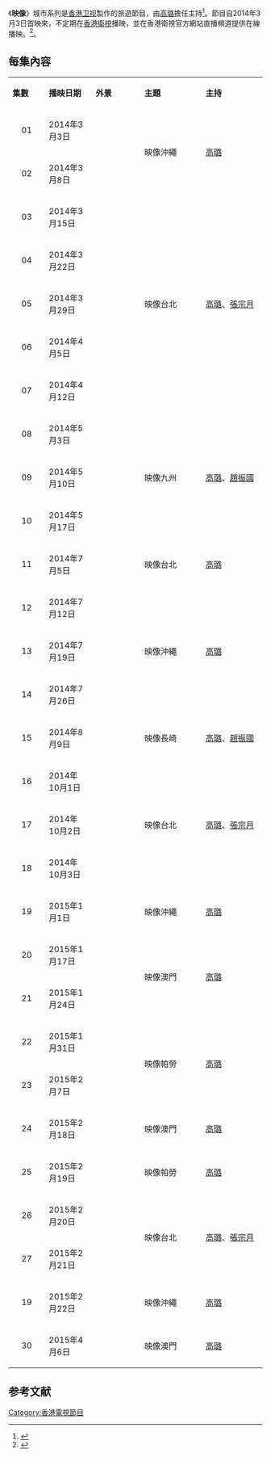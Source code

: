 {{電視網資訊
|中文節目名=映像城市系列
|類型=旅遊節目
|監製=
|編導=
|主持=[[高璐|高璐]]
|主題音樂=
|國家={{HK}}
|語言=[[普通話|普通話]]
|集數= 30（播映中）
|製作年份= 2014-2015
|製作公司=[[香港|香港]][[香港衛視|香港衛視]]
|播出日期=2014年3月3日－
|视频制式=[[16:9|16:9]] [[標清電視|標清電視]]
|音频制式=[[立體聲|立體聲]]
|播出時間=星期六 19:20
|官方網站=http://www.hkstv.tv
}}

《'''映像'''》城市系列是[[香港卫视|香港卫视]]製作的旅遊節目，由[[高璐|高璐]]擔任主持<ref>{{cite web|url=http://www.hkstv.tv/front/initSecondChannelItem.action?paramUuid=8a4981e94448c9ce01447892634c2a99|title=映像冲绳 - 節目 - hkstv 香港卫视 香港官方網站|work=www.hkstv.tv|deadurl=yes|archiveurl=https://web.archive.org/web/20160304124922/http://www.hkstv.tv/front/initSecondChannelItem.action?paramUuid=8a4981e94448c9ce01447892634c2a99|archivedate=2016-03-04|access-date=2015-07-28}}</ref>。節目自2014年3月3日首映來，不定期在[[香港衛視|香港衛視]]播映，並在香港衛視官方網站直播頻道提供在線播映。<ref>{{cite web|url=http://www.videodownload.cc/youtube/%E6%98%A0%E5%83%8F%E5%8F%B0%E5%8C%97-%E9%A6%99%E6%B8%AF%E8%A1%9B%E8%A6%96%E5%85%A8%E6%96%B0%E7%AF%80%E7%9B%AE%E4%BB%8B%E7%B4%B9|title=映像台北-香港衛視全新節目介紹|author=video cc|work=video cc}}</ref>。

==每集內容==
{|class="wikitable" style="width:70%; font-size: 14px;text-align:center"
|- style="background:cornflowerblue; color:white"
|style="width:5%"|'''集數'''||style="width:5%"|'''播映日期'''||style="width:8%"|'''外景'''||style="width:10%"|'''主題'''||style="width:10%"|'''主持'''
|-
|align=center| 01 || 2014年3月3日 ||rowspan="2"|{{JPN}}||rowspan="2"|映像沖繩||rowspan="2"|[[高璐|高璐]]
|-
|align=center| 02 || 2014年3月8日
|-
|align=center| 03 || 2014年3月15日||rowspan="5"|{{TWN}}||rowspan="5"|映像台北||rowspan="5"|[[高璐|高璐]]、[[張宗月|張宗月]]
|-
|align=center| 04 || 2014年3月22日
|-
|align=center| 05 || 2014年3月29日
|-
|align=center| 06 || 2014年4月5日
|-
|align=center| 07 || 2014年4月12日
|-
|align=center| 08 || 2014年5月3日 ||rowspan="3"|{{JPN}}||rowspan="3"|映像九州||rowspan="3"|[[高璐|高璐]]、[[趙振國|趙振國]]
|-
|align=center| 09 || 2014年5月10日
|-
|align=center| 10 || 2014年5月17日
|-
|align=center| 11 || 2014年7月5日 ||rowspan="1"|{{TWN}}||rowspan="1"|映像台北||rowspan="1"|[[高璐|高璐]]
|-
|align=center| 12 || 2014年7月12日 ||rowspan="4"|{{JPN}}||rowspan="3"|映像沖繩||rowspan="3"|[[高璐|高璐]]
|-
|align=center| 13 || 2014年7月19日
|-
|align=center| 14 || 2014年7月26日
|-
|align=center| 15 || 2014年8月9日 ||rowspan="1"|映像長崎||rowspan="1"|[[高璐|高璐]]、[[趙振國|趙振國]]
|-
|align=center| 16 || 2014年10月1日||rowspan="3"|{{TWN}}||rowspan="3"|映像台北||rowspan="3"|[[高璐|高璐]]、[[張宗月|張宗月]]
|-
|align=center| 17 || 2014年10月2日
|-
|align=center| 18 || 2014年10月3日
|-
|align=center| 19 || 2015年1月1日 ||rowspan="1"|{{JPN}}||rowspan="1"|映像沖繩||rowspan="1"|[[高璐|高璐]]
|-
|align=center| 20 || 2015年1月17日 ||rowspan="2"|{{MAC}}||rowspan="2"|映像澳門||rowspan="2"|[[高璐|高璐]]
|-
|align=center| 21 || 2015年1月24日
|-
|align=center| 22 || 2015年1月31日 ||rowspan="2"|{{flag|Palau}}||rowspan="2"|映像帕勞||rowspan="2"|[[高璐|高璐]]
|-
|align=center| 23 || 2015年2月7日
|-
|align=center| 24 || 2015年2月18日 ||rowspan="1"|{{MAC}}||rowspan="1"|映像澳門||rowspan="1"|[[高璐|高璐]]
|-
|align=center| 25 || 2015年2月19日 ||rowspan="1"|{{flag|Palau}}||rowspan="1"|映像帕勞||rowspan="1"|[[高璐|高璐]]
|-
|align=center| 26 || 2015年2月20日 ||rowspan="2"|{{TWN}}||rowspan="2"|映像台北||rowspan="2"|[[高璐|高璐]]、[[張宗月|張宗月]]
|-
|align=center| 27 || 2015年2月21日
|-
|align=center| 19 || 2015年2月22日 ||rowspan="1"|{{JPN}}||rowspan="1"|映像沖繩||rowspan="1"|[[高璐|高璐]]
|-
|align=center| 30 || 2015年4月6日 ||rowspan="1"|{{MAC}}||rowspan="1"|映像澳門||rowspan="1"|[[高璐|高璐]]
|}

==参考文献==
{{reflist}}

[[Category:香港電視節目|Category:香港電視節目]]